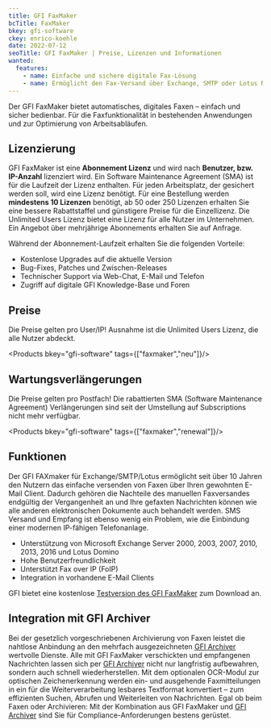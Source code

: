 ```yaml
---
title: GFI FaxMaker
bcTitle: FaxMaker
bkey: gfi-software
ckey: enrico-koehle
date: 2022-07-12
seoTitle: GFI FaxMaker | Preise, Lizenzen und Informationen
wanted:
  features:
    - name: Einfache und sichere digitale Fax-Lösung
    - name: Ermöglicht den Fax-Versand über Exchange, SMTP oder Lotus Notes
---
```




<Intro>

  Der GFI FaxMaker bietet automatisches, digitales Faxen – einfach und sicher bedienbar. Für die Faxfunktionalität in bestehenden Anwendungen und zur Optimierung von Arbeitsabläufen.


</Intro>

<TOC />



## Lizenzierung

  GFI FaxMaker ist eine **Abonnement Lizenz** und wird nach **Benutzer, bzw. IP-Anzahl** lizenziert wird. Ein Software Maintenance Agreement (SMA) ist für die Laufzeit der Lizenz enthalten. Für jeden Arbeitsplatz, der gesichert werden soll, wird eine Lizenz benötigt.
  Für eine Bestellung werden **mindestens 10 Lizenzen** benötigt, ab 50 oder 250 Lizenzen erhalten Sie eine bessere Rabattstaffel und günstigere Preise für die Einzellizenz. Die Unlimited Users Lizenz bietet eine Lizenz für alle Nutzer im Unternehmen. Ein Angebot über mehrjährige Abonnements erhalten Sie auf Anfrage.

  Während der Abonnement-Laufzeit erhalten Sie die folgenden Vorteile:

 - Kostenlose Upgrades auf die aktuelle Version
 - Bug-Fixes, Patches und Zwischen-Releases
 - Technischer Support via Web-Chat, E-Mail und Telefon
 - Zugriff auf digitale GFI Knowledge-Base und Foren



## Preise

<Info>

 Die Preise gelten pro User/IP! Ausnahme ist die Unlimited Users Lizenz, die alle Nutzer abdeckt.

</Info>

<Products bkey="gfi-software" tags={["faxmaker","neu"]}/>


## Wartungsverlängerungen

 Die Preise gelten pro Postfach! Die rabattierten SMA (Software Maintenance Agreement) Verlängerungen sind seit der Umstellung auf Subscriptions nicht mehr verfügbar.


<Products bkey="gfi-software" tags={["faxmaker","renewal"]}/>


## Funktionen

  Der GFI FAXmaker für Exchange/SMTP/Lotus ermöglicht seit über 10 Jahren den Nutzern das einfache versenden von Faxen über Ihren gewohnten E-Mail Client. Dadurch gehören die Nachteile des manuellen Faxversandes endgültig der Vergangenheit an und Ihre gefaxten Nachrichten können wie alle anderen elektronischen Dokumente auch behandelt werden. SMS Versand und Empfang ist ebenso wenig ein Problem, wie die Einbindung einer modernen IP-fähigen Telefonanlage.


 - Unterstützung von Microsoft Exchange Server 2000, 2003, 2007, 2010, 2013, 2016 und Lotus Domino
 - Hohe Benutzerfreundlichkeit
 - Unterstützt Fax over IP (FoIP)
 - Integration in vorhandene E-Mail Clients <br/>

GFI bietet eine kostenlose [Testversion des GFI FaxMaker](https://www.gfi.com/de) zum Download an.



## Integration mit GFI Archiver

  Bei der gesetzlich vorgeschriebenen Archivierung von Faxen leistet die nahtlose Anbindung an den mehrfach ausgezeichneten [GFI Archiver](/hersteller/gfi-software/archiver/) wertvolle Dienste.
  Alle mit GFI FaxMaker verschickten und empfangenen Nachrichten lassen sich per [GFI Archiver](/hersteller/gfi-software/archiver/) nicht nur langfristig aufbewahren, sondern auch schnell wiederherstellen.
  Mit dem optionalen OCR-Modul zur optischen Zeichenerkennung werden ein- und ausgehende Faxmitteilungen in ein für die Weiterverarbeitung lesbares Textformat konvertiert – zum effizienten Suchen, Abrufen und Weiterleiten von Nachrichten.
  Egal ob beim Faxen oder Archivieren: Mit der Kombination aus GFI FaxMaker und [GFI Archiver](/hersteller/gfi-software/archiver/) sind Sie für Compliance-Anforderungen bestens gerüstet.
